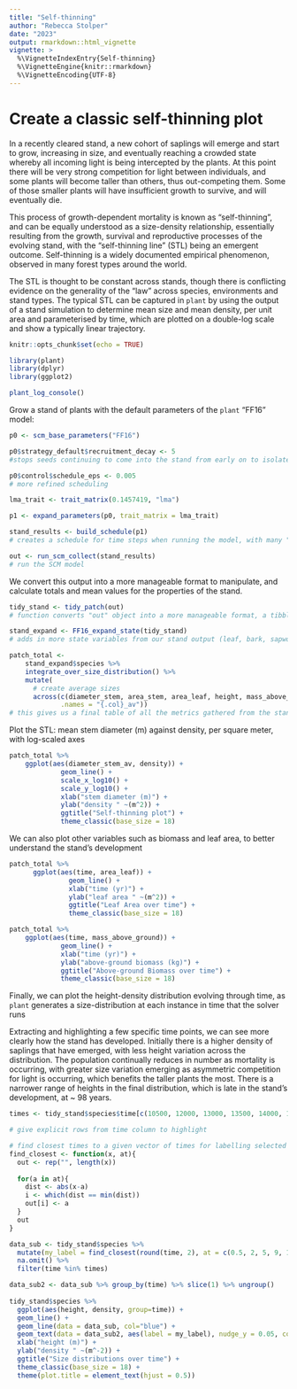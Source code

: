 ```yaml
---
title: "Self-thinning"
author: "Rebecca Stolper"
date: "2023"
output: rmarkdown::html_vignette
vignette: >
  %\VignetteIndexEntry{Self-thinning}
  %\VignetteEngine{knitr::rmarkdown}
  %\VignetteEncoding{UTF-8}
---
```


# Create a classic self-thinning plot

In a recently cleared stand, a new cohort of saplings will emerge and start to grow, increasing in size, and eventually reaching a crowded state whereby all incoming light is being intercepted by the plants. At this point there will be very strong competition for light between individuals, and some plants will become taller than others, thus out-competing them. Some of those smaller plants will have insufficient growth to survive, and will eventually die. 

This process of growth-dependent mortality is known as "self-thinning", and can be equally understood as a size-density relationship, essentially resulting from the growth, survival and reproductive processes of the evolving stand, with the "self-thinning line" (STL) being an emergent outcome. Self-thinning is a widely documented empirical phenomenon, observed in many forest types around the world.

The STL is thought to be constant across stands, though there is conflicting evidence on the generality of the "law" across species, environments and stand types. The typical STL can be captured in `plant` by using the output of a stand simulation to determine mean size and mean density, per unit area and parameterised by time, which are plotted on a double-log scale and show a typically linear trajectory.

```r
knitr::opts_chunk$set(echo = TRUE)
```

```r
library(plant)
library(dplyr)
library(ggplot2)
```

```r
plant_log_console()
```

Grow a stand of plants with the default parameters of the `plant` "FF16" model:

```r
p0 <- scm_base_parameters("FF16")

p0$strategy_default$recruitment_decay <- 5
#stops seeds continuing to come into the stand from early on to isolate first "group" of plants that emerges around the same time

p0$control$schedule_eps <- 0.005
# more refined scheduling

lma_trait <- trait_matrix(0.1457419, "lma")

p1 <- expand_parameters(p0, trait_matrix = lma_trait)

stand_results <- build_schedule(p1)
# creates a schedule for time steps when running the model, with many "steps" early on and fewer as the stand ages and doesn't change as rapidly

out <- run_scm_collect(stand_results)
# run the SCM model
```


We convert this output into a more manageable format to manipulate, and calculate totals and mean values for the properties of the stand.

```r
tidy_stand <- tidy_patch(out)
# function converts "out" object into a more manageable format, a tibble with all state variables as separate columns

stand_expand <- FF16_expand_state(tidy_stand)
# adds in more state variables from our stand output (leaf, bark, sapwood, stem properties to name a few)

patch_total <-
    stand_expand$species %>%
    integrate_over_size_distribution() %>%
    mutate(
      # create average sizes
      across(c(diameter_stem, area_stem, area_leaf, height, mass_above_ground), ~.x/density, 
             .names = "{.col}_av"))
# this gives us a final table of all the metrics gathered from the stand, and creates variables of averages calculated for leaf area, stem size (including the mean stem diameter that we need), height & biomass
```

Plot the STL: mean stem diameter (m) against density, per square meter, with log-scaled axes

```r
patch_total %>% 
    ggplot(aes(diameter_stem_av, density)) + 
             geom_line() + 
             scale_x_log10() +
             scale_y_log10() +
             xlab("stem diameter (m)") +
             ylab("density " ~(m^2)) +
             ggtitle("Self-thinning plot") +
             theme_classic(base_size = 18)
```

We can also plot other variables such as biomass and leaf area, to better understand the stand's development

```r
patch_total %>% 
      ggplot(aes(time, area_leaf)) + 
               geom_line() + 
               xlab("time (yr)") +
               ylab("leaf area " ~(m^2)) +
               ggtitle("Leaf Area over time") +
               theme_classic(base_size = 18)

patch_total %>% 
    ggplot(aes(time, mass_above_ground)) + 
             geom_line() + 
             xlab("time (yr)") +
             ylab("above-ground biomass (kg)") +
             ggtitle("Above-ground Biomass over time") +
             theme_classic(base_size = 18)
```

Finally, we can plot the height-density distribution evolving through time, as `plant` generates a size-distribution at each instance in time that the solver runs

Extracting and highlighting a few specific time points, we can see more clearly how the stand has developed. Initially there is a higher density of saplings that have emerged, with less height variation across the distribution. The population continually reduces in number as mortality is occurring, with greater size variation emerging as asymmetric competition for light is occurring, which benefits the taller plants the most. There is a narrower range of heights in the final distribution, which is late in the stand's development, at ~ 98 years.

```r
times <- tidy_stand$species$time[c(10500, 12000, 13000, 13500, 14000, 15000, 17000, 20000)]

# give explicit rows from time column to highlight

# find closest times to a given vector of times for labelling selected size distributions
find_closest <- function(x, at){
  out <- rep("", length(x))  
  
  for(a in at){
    dist <- abs(x-a)
    i <- which(dist == min(dist))
    out[i] <- a
  } 
  out
}

data_sub <- tidy_stand$species %>%
  mutate(my_label = find_closest(round(time, 2), at = c(0.5, 2, 5, 9, 14, 28, 56, 98))) %>% 
  na.omit() %>%
  filter(time %in% times)

data_sub2 <- data_sub %>% group_by(time) %>% slice(1) %>% ungroup()
  
tidy_stand$species %>% 
  ggplot(aes(height, density, group=time)) +
  geom_line() +
  geom_line(data = data_sub, col="blue") +
  geom_text(data = data_sub2, aes(label = my_label), nudge_y = 0.05, col="blue") +
  xlab("height (m)") +
  ylab("density " ~(m^-2)) +
  ggtitle("Size distributions over time") +
  theme_classic(base_size = 18) +
  theme(plot.title = element_text(hjust = 0.5))
```

